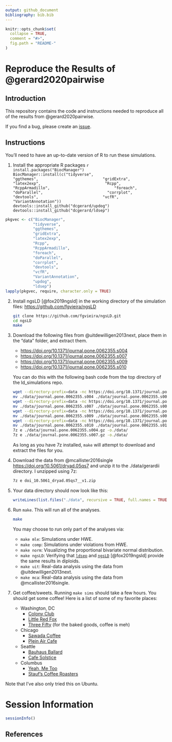 ---
output: github_document
bibliography: bib.bib
---

<!-- README.md is generated from README.Rmd. Please edit that file -->

```{r, echo = FALSE}
knitr::opts_chunk$set(
  collapse = TRUE,
  comment = "#>",
  fig.path = "README-"
)
```

# Reproduce the Results of @gerard2020pairwise

## Introduction

This repository contains the code and instructions needed to reproduce all of
the results from @gerard2020pairwise.

If you find a bug, please create an
[issue](https://github.com/dcgerard/ld_simulations/issues).

## Instructions

You'll need to have an up-to-date version of R to run these simulations.
    
1. Install the appropriate R packages
    ```{r, eval = FALSE}
    install.packages("BiocManager")
    BiocManager::install(c("tidyverse",
                           "ggthemes",
                           "gridExtra",
                           "latex2exp",
                           "Rcpp",
                           "RcppArmadillo",
                           "foreach",
                           "doParallel",
                           "corrplot",
                           "devtools",
                           "vcfR",
                           "VariantAnnotation"))
    devtools::install_github("dcgerard/updog")
    devtools::install_github("dcgerard/ldsep")
    ```
    
```{r, echo = FALSE, eval = TRUE, message = FALSE, warning=FALSE, results='hide'}
pkgvec <- c("BiocManager", 
            "tidyverse",
            "ggthemes",
            "gridExtra",
            "latex2exp",
            "Rcpp",
            "RcppArmadillo",
            "foreach",
            "doParallel",
            "corrplot",
            "devtools",
            "vcfR",
            "VariantAnnotation",
            "updog",
            "ldsep")
lapply(pkgvec, require, character.only = TRUE)
```
    
    
2. Install ngsLD [@fox2019ngsld] in the working directory of the simulation files: <https://github.com/fgvieira/ngsLD>
    
    ``` bash
    git clone https://github.com/fgvieira/ngsLD.git
    cd ngsLD
    make
    ```
    
3. Download the following files from @uitdewilligen2013next, 
   place them in the "data" folder, and extract them.
    
    - <https://doi.org/10.1371/journal.pone.0062355.s004>
    - <https://doi.org/10.1371/journal.pone.0062355.s007>
    - <https://doi.org/10.1371/journal.pone.0062355.s009>
    - <https://doi.org/10.1371/journal.pone.0062355.s010>
    
    You can do this with the following bash code from the top directory of the ld_simulations repo.
    
    ``` bash
    wget --directory-prefix=data -nc https://doi.org/10.1371/journal.pone.0062355.s004
    mv ./data/journal.pone.0062355.s004 ./data/journal.pone.0062355.s004.gz
    wget --directory-prefix=data -nc https://doi.org/10.1371/journal.pone.0062355.s007
    mv ./data/journal.pone.0062355.s007 ./data/journal.pone.0062355.s007.gz 
    wget --directory-prefix=data -nc https://doi.org/10.1371/journal.pone.0062355.s009
    mv ./data/journal.pone.0062355.s009 ./data/journal.pone.0062355.s009.xls 
    wget --directory-prefix=data -nc https://doi.org/10.1371/journal.pone.0062355.s010
    mv ./data/journal.pone.0062355.s010 ./data/journal.pone.0062355.s010.xls 
    7z e ./data/journal.pone.0062355.s004.gz -o./data/
    7z e ./data/journal.pone.0062355.s007.gz -o./data/
    ```
    
    As long as you have 7z installed, `make` will attempt to download and extract the files for you.
    
4. Download the data from @mcallister2016single <https://doi.org/10.5061/dryad.05qs7> and unzip it to the ./data/gerardii directory. I unzipped using 7z:
    
    ``` bash
    7z e doi_10.5061_dryad.05qs7__v1.zip 
    ```
    
5. Your data directory should now look like this:

    ```{r, echo = FALSE, comment=""}
    writeLines(list.files("./data", recursive = TRUE, full.names = TRUE))
    ```

6. Run `make`. This will run all of the analyses.

    ``` bash
    make
    ```
  
    You may choose to run only part of the analyses via:
    
    - `make mle`: Simulations under HWE.
    - `make comp`: Simulations under violations from HWE.
    - `make norm`: Visualizing the proportional bivariate normal distribution.
    - `make ngsLD`: Verifying that [`ldsep`](https://cran.r-project.org/package=ldsep) and [`ngsLD`](https://github.com/fgvieira/ngsLD) [@fox2019ngsld] provide the same results in diploids.
    - `make uit`: Real-data analysis using the data from @uitdewilligen2013next.
    - `make mca`: Real-data analysis using the data from @mcallister2016single.

7. Get coffee/sweets. Running `make sims` should take a few hours. You should get some coffee! Here is a list of some of my favorite places:

    - Washington, DC
        - [Colony Club](https://www.yelp.com/biz/colony-club-washington)
        - [Little Red Fox](https://www.yelp.com/biz/little-red-fox-washington)
        - [Three Fifty](https://www.yelp.com/biz/three-fifty-bakery-and-coffee-bar-washington) (for the baked goods, coffee is meh)
    - Chicago
        - [Sawada Coffee](https://www.yelp.com/biz/sawada-coffee-chicago)
        - [Plein Air Cafe](https://www.yelp.com/biz/plein-air-cafe-and-eatery-chicago-2)
    - Seattle
        - [Bauhaus Ballard](https://www.yelp.com/biz/bauhaus-ballard-seattle)
        - [Cafe Solstice](https://www.yelp.com/biz/cafe-solstice-seattle)
    - Columbus
        - [Yeah, Me Too](https://www.yelp.com/biz/yeah-me-too-columbus)
        - [Stauf's Coffee Roasters](https://www.yelp.com/biz/staufs-coffee-roasters-columbus-2)


Note that I've also only tried this on Ubuntu.

# Session Information

```{r, echo = FALSE}
sessionInfo()
```

## References
